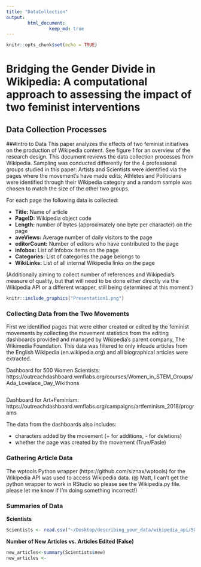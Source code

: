 ```yaml
---
title: "DataCollection"
output: 
        html_document:
                keep_md: true
---
```


```r
knitr::opts_chunk$set(echo = TRUE)

```

# Bridging the Gender Divide in Wikipedia: A computational approach to assessing the impact of two feminist interventions

## Data Collection Processes 

###Intro to Data 
This paper analyzes the effects of two feminist initiatives on the production of Wikipedia content. See figure 1 for an overview of the research design. This document reviews the data collection processes from Wikipedia. Sampling was conducted differently for the 4 professional groups studied in this paper: Artists and Scientists were identified via the pages where the movement's have made edits; Athletes and Politicians were identified through their Wikipedia category and a random sample was chosen to match the size of the other two groups. 

For each page the following data is collected: 
 
 - **Title:** Name of article 
 - **PageID:** Wikipedia object code 
 - **Length:** number of bytes (approximately one byte per character) on the page 
 - **aveViews:** Average number of daily visitors to the page 
 - **editorCount:** Number of editors who have contributed to the page 
 - **infobox:** List of Infobox items on the page 
 - **Categories:** List of categories the page belongs to
 - **WikiLinks:** List of all internal Wikipedia links on the page 
 
(Additionally aiming to collect number of references and Wikipedia's measure of quality, but that will need to be done either directly via the Wikipedia API or a different wrapper, still being determined at this moment )
 
```r
knitr::include_graphics("Presentation1.png")
```


### Collecting Data from the Two Movements 

First we identified pages that were either created or edited by the feminist movements by collecting the movement statistics from the editing dashboards provided and managed by Wikipedia's parent company, The Wikimedia Foundation. This data was filtered to only inlcude articles from the English Wikipedia (en.wikipedia.org) and all biographical articles were extracted. 


Dashboard for 500 Women Scientists: https://outreachdashboard.wmflabs.org/courses/Women_in_STEM_Groups/Ada_Lovelace_Day_Wikithons
```r

```

Dashboard for Art+Feminism: 
https://outreachdashboard.wmflabs.org/campaigns/artfeminism_2018/programs


The data from the dashboards also includes: 

 - characters added by the movement (+ for additions, - for deletions)
 - whether the page was created by the movement (True/Fasle) 


### Gathering Article Data 

The wptools Python wrapper (https://github.com/siznax/wptools) for the Wikipedia API was used to access Wikipedia data. (@ Matt, I can't get the python wrapper to work in RStudio so please see the Wikipedia.py file. please let me know if I'm doing something incorrect!) 


### Summaries of Data 

**Scientists** 

```r
Scientists <- read.csv("~/Desktop/describing_your_data/wikipedia_api/500WomenScientistsList.csv")
```

__Number of New Articles vs. Articles Edited (False)__
```r
new_articles<-summary(Scientists$new)
new_articles <- 
```



